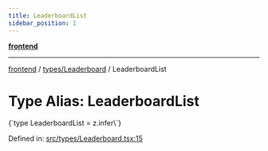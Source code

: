 ```yaml
---
title: LeaderboardList
sidebar_position: 1
---
```



[**frontend**](../../..)

***

[frontend](../../..) / [types/Leaderboard](..) / LeaderboardList

# Type Alias: LeaderboardList

<CodeBlock language="ts">
{`type LeaderboardList = z.infer\<typeof [LeaderboardListSchema](../variables/LeaderboardListSchema)\>`}
</CodeBlock>

Defined in: [src/types/Leaderboard.tsx:15](https://github.com/svsticky/CommitteeClash/blob/8a31d8fc8422df670b3b4cb3b5fd558ecdeabb90/frontend/src/types/Leaderboard.tsx#L15)

